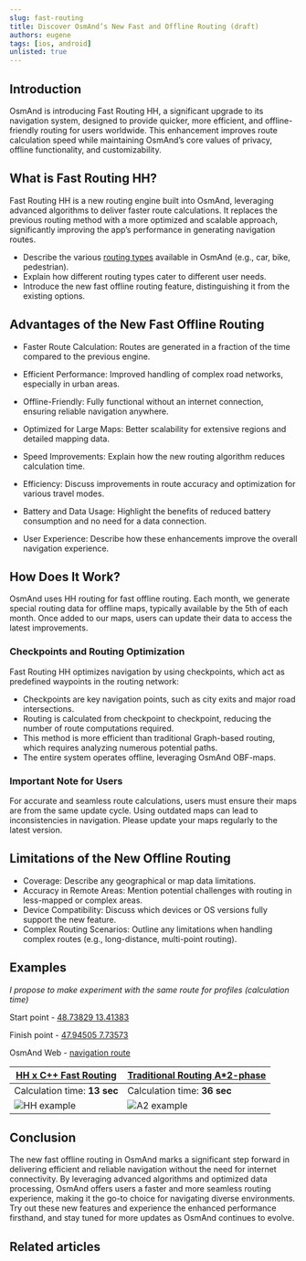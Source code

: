 ```yaml
---
slug: fast-routing
title: Discover OsmAnd’s New Fast and Offline Routing (draft)
authors: eugene
tags: [ios, android]
unlisted: true
---
```



## Introduction

OsmAnd is introducing Fast Routing HH, a significant upgrade to its navigation system, designed to provide quicker, more efficient, and offline-friendly routing for users worldwide. This enhancement improves route calculation speed while maintaining OsmAnd’s core values of privacy, offline functionality, and customizability.

<!--truncate-->

## What is Fast Routing HH?

Fast Routing HH is a new routing engine built into OsmAnd, leveraging advanced algorithms to deliver faster route calculations. It replaces the previous routing method with a more optimized and scalable approach, significantly improving the app’s performance in generating navigation routes.

- Describe the various [routing types](https://osmand.net/docs/user/navigation/guidance/navigation-settings#development-settings) available in OsmAnd (e.g., car, bike, pedestrian).
- Explain how different routing types cater to different user needs.
- Introduce the new fast offline routing feature, distinguishing it from the existing options.

## Advantages of the New Fast Offline Routing

- Faster Route Calculation: Routes are generated in a fraction of the time compared to the previous engine.
- Efficient Performance: Improved handling of complex road networks, especially in urban areas.
- Offline-Friendly: Fully functional without an internet connection, ensuring reliable navigation anywhere.
- Optimized for Large Maps: Better scalability for extensive regions and detailed mapping data.

- Speed Improvements: Explain how the new routing algorithm reduces calculation time.
- Efficiency: Discuss improvements in route accuracy and optimization for various travel modes.
- Battery and Data Usage: Highlight the benefits of reduced battery consumption and no need for a data connection.
- User Experience: Describe how these enhancements improve the overall navigation experience.

<!--
## Technical Details of the New Fast Offline Routing

- Algorithm Improvements: Outline the technical changes or new algorithms used in fast offline routing.
- Data Handling: Discuss how map data is processed and stored to optimize performance.
- Memory and Processing Requirements: Explain the technical requirements for the device (e.g., memory usage, processing power).
- Integration with Existing Features: How the new routing works with other OsmAnd features, like turn-by-turn navigation and route customization.
-->

## How Does It Work?

OsmAnd uses HH routing for fast offline routing. Each month, we generate special routing data for offline maps, typically available by the 5th of each month. Once added to our maps, users can update their data to access the latest improvements.

### Checkpoints and Routing Optimization

Fast Routing HH optimizes navigation by using checkpoints, which act as predefined waypoints in the routing network:

- Checkpoints are key navigation points, such as city exits and major road intersections.
- Routing is calculated from checkpoint to checkpoint, reducing the number of route computations required.
- This method is more efficient than traditional Graph-based routing, which requires analyzing numerous potential paths.
- The entire system operates offline, leveraging OsmAnd OBF-maps.

### Important Note for Users

For accurate and seamless route calculations, users must ensure their maps are from the same update cycle. Using outdated maps can lead to inconsistencies in navigation. Please update your maps regularly to the latest version.


## Limitations of the New Offline Routing

- Coverage: Describe any geographical or map data limitations.
- Accuracy in Remote Areas: Mention potential challenges with routing in less-mapped or complex areas.
- Device Compatibility: Discuss which devices or OS versions fully support the new feature.
- Complex Routing Scenarios: Outline any limitations when handling complex routes (e.g., long-distance, multi-point routing).

## Examples 

_I propose to make experiment with the same route for profiles (calculation time)_

Start point - [48.73829 13.41383](https://osmand.net/map/?pin=48.738262,13.413754#18/48.73823/13.41362)

Finish point - [47.94505 7.73573](https://osmand.net/map/?pin=47.945066,7.735711#19/47.94500/7.73592)

OsmAnd Web - [navigation route](https://osmand.net/map/navigate/?start=48.738290,13.413830&end=47.945050,7.735730&profile=car#7/48.611/11.530)

| [HH x C++ Fast Routing](https://osmand.net/docs/user/navigation/guidance/navigation-settings#development-settings) | [Traditional Routing A*2-phase](https://osmand.net/docs/user/navigation/guidance/navigation-settings#development-settings)  |
|------------|----------------------|
| Calculation time: **13 sec**| Calculation time: **36 sec** |
| ![HH example](./img/hh.gif) | ![A2 example](./img/a2.gif) |


## Conclusion

The new fast offline routing in OsmAnd marks a significant step forward in delivering efficient and reliable navigation without the need for internet connectivity. By leveraging advanced algorithms and optimized data processing, OsmAnd offers users a faster and more seamless routing experience, making it the go-to choice for navigating diverse environments. Try out these new features and experience the enhanced performance firsthand, and stay tuned for more updates as OsmAnd continues to evolve.

## Related articles